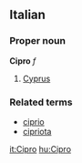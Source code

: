 ==Italian==
===Proper noun===
'''Cipro''' ''f''

# [[Cyprus]]

===Related terms===
*[[ciprio]]
*[[cipriota]]

[[it:Cipro]]
[[hu:Cipro]]